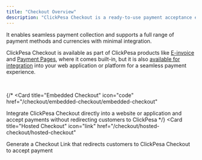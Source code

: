 ```yaml
---
title: "Checkout Overview"
description: "ClickPesa Checkout is a ready-to-use payment acceptance experience provided by ClickPesa."
---
```


It enables seamless payment collection and supports a full range of payment methods and currencies with minimal integration.

ClickPesa Checkout is available as part of ClickPesa products like [E-invoice](https://merchant.clickpesa.com/invoices) and [Payment Pages](https://merchant.clickpesa.com/payments), where it comes built-in, but it is also [available for integration](/checkout/hosted-checkout/hosted-checkout) into your web application or platform for a seamless payment experience.


<br/>
<CardGroup cols={2}>

{/* <Card
   title="Embedded Checkout"
   icon="code"
   href="/checkout/embedded-checkout/embedded-checkout"
>
Integrate ClickPesa Checkout directly into a website or application and accept payments without redirecting customers to ClickPesa
</Card>
 */}
<Card
   title="Hosted Checkout"
   icon="link"
   href="/checkout/hosted-checkout/hosted-checkout"
>
Generate a Checkout Link that redirects customers to ClickPesa Checkout to accept payment
</Card>

</CardGroup>
